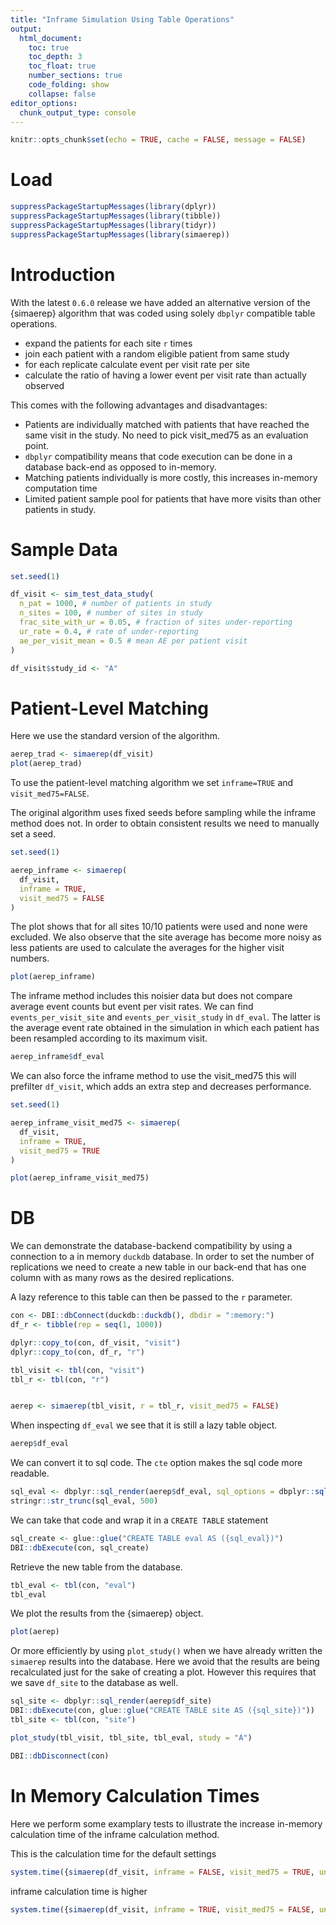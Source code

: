 ```yaml
---
title: "Inframe Simulation Using Table Operations"
output:
  html_document:
    toc: true
    toc_depth: 3
    toc_float: true
    number_sections: true
    code_folding: show
    collapse: false
editor_options:
  chunk_output_type: console
---
```


```r
knitr::opts_chunk$set(echo = TRUE, cache = FALSE, message = FALSE)
```

# Load
```r
suppressPackageStartupMessages(library(dplyr))
suppressPackageStartupMessages(library(tibble))
suppressPackageStartupMessages(library(tidyr))
suppressPackageStartupMessages(library(simaerep))
```

# Introduction

With the latest `0.6.0` release we have added an alternative version of the {simaerep} algorithm that was coded using solely `dbplyr` compatible table operations.

- expand the patients for each site `r` times
- join each patient with a random eligible patient from same study
- for each replicate calculate event per visit rate per site
- calculate the ratio of having a lower event per visit rate than actually observed

This comes with the following advantages and disadvantages:

- Patients are individually matched with patients that have reached the same visit in the study. No need to pick visit_med75 as an evaluation point.
- `dbplyr` compatibility means that code execution can be done in a database back-end as opposed to in-memory.
- Matching patients individually is more costly, this increases in-memory computation time
- Limited patient sample pool for patients that have more visits than other patients in study.

# Sample Data

```r
set.seed(1)

df_visit <- sim_test_data_study(
  n_pat = 1000, # number of patients in study
  n_sites = 100, # number of sites in study
  frac_site_with_ur = 0.05, # fraction of sites under-reporting
  ur_rate = 0.4, # rate of under-reporting
  ae_per_visit_mean = 0.5 # mean AE per patient visit
)

df_visit$study_id <- "A"
```

# Patient-Level Matching

Here we use the standard version of the algorithm.

```r
aerep_trad <- simaerep(df_visit)
plot(aerep_trad)
```

To use the patient-level matching algorithm we set `inframe=TRUE` and `visit_med75=FALSE`.

The original algorithm uses fixed seeds before sampling while the inframe method does not. In order to obtain consistent results we need to manually set a seed.

```r
set.seed(1)

aerep_inframe <- simaerep(
  df_visit,
  inframe = TRUE,
  visit_med75 = FALSE
)
```

The plot shows that for all sites 10/10 patients were used and none were excluded. We also observe that
the site average has become more noisy as less patients are used to calculate the averages for the higher
visit numbers.

```r
plot(aerep_inframe)
```

The inframe method includes this noisier data but does not compare average event counts but event per visit rates.
We can find `events_per_visit_site` and `events_per_visit_study` in `df_eval`. The latter is the average event rate
obtained in the simulation in which each patient has been resampled according to its maximum visit.

```r
aerep_inframe$df_eval
```

We can also force the inframe method to use the visit_med75 this will prefilter `df_visit`, which adds an extra step
and decreases performance. 

```r

set.seed(1)

aerep_inframe_visit_med75 <- simaerep(
  df_visit,
  inframe = TRUE,
  visit_med75 = TRUE
)

plot(aerep_inframe_visit_med75)
```


# DB

We can demonstrate the database-backend compatibility by using a connection to a in memory `duckdb` database. In order to set the number of replications we need to create a new table in our back-end that has one column with as many rows as the desired replications.

A lazy reference to this table can then be passed to the `r` parameter.

```r
con <- DBI::dbConnect(duckdb::duckdb(), dbdir = ":memory:")
df_r <- tibble(rep = seq(1, 1000))

dplyr::copy_to(con, df_visit, "visit")
dplyr::copy_to(con, df_r, "r")

tbl_visit <- tbl(con, "visit")
tbl_r <- tbl(con, "r")


aerep <- simaerep(tbl_visit, r = tbl_r, visit_med75 = FALSE)
```

When inspecting `df_eval` we see that it is still a lazy table object.

```r
aerep$df_eval
```

We can convert it to sql code. The `cte` option makes the sql code more readable.

```r
sql_eval <- dbplyr::sql_render(aerep$df_eval, sql_options = dbplyr::sql_options(cte = TRUE))
stringr::str_trunc(sql_eval, 500)
```

We can take that code and wrap it in a `CREATE TABLE` statement

```r
sql_create <- glue::glue("CREATE TABLE eval AS ({sql_eval})")
DBI::dbExecute(con, sql_create)
```

Retrieve the new table from the database.

```r
tbl_eval <- tbl(con, "eval")
tbl_eval
```

We plot the results from the {simaerep} object.

```r
plot(aerep)
```

Or more efficiently by using `plot_study()` when we have already written the `simaerep` results into the database.
Here we avoid that the results are being recalculated just for the sake of creating a plot. However this requires
that we save `df_site` to the database as well.

```r
sql_site <- dbplyr::sql_render(aerep$df_site)
DBI::dbExecute(con, glue::glue("CREATE TABLE site AS ({sql_site})"))
tbl_site <- tbl(con, "site")

plot_study(tbl_visit, tbl_site, tbl_eval, study = "A")
```


```r
DBI::dbDisconnect(con)
```



# In Memory Calculation Times

Here we perform some examplary tests to illustrate the increase in-memory calculation time of the inframe calculation method.

This is the calculation time for the default settings
```r
system.time({simaerep(df_visit, inframe = FALSE, visit_med75 = TRUE, under_only = TRUE, progress = FALSE)})
```


inframe calculation time is higher

```r
system.time({simaerep(df_visit, inframe = TRUE, visit_med75 = FALSE, under_only = TRUE)})
```


